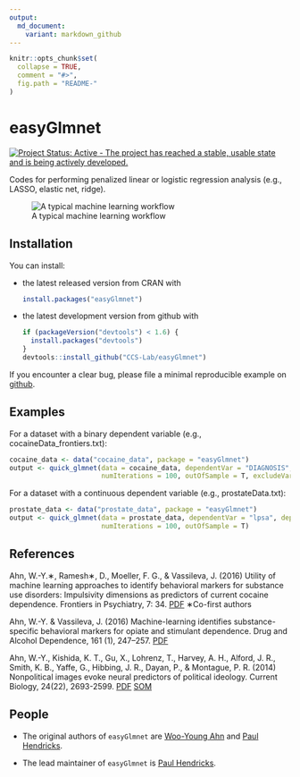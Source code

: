 ```yaml
---
output:
  md_document:
    variant: markdown_github
---
```


<!-- README.md is generated from README.Rmd. Please edit that file -->

```r
knitr::opts_chunk$set(
  collapse = TRUE,
  comment = "#>",
  fig.path = "README-"
)
```

# easyGlmnet

[![Project Status: Active - The project has reached a stable, usable state and is being actively developed.](http://www.repostatus.org/badges/0.1.0/active.svg)](http://www.repostatus.org/#active)

Codes for performing penalized linear or logistic regression analysis (e.g., LASSO, elastic net, ridge).

![A typical machine learning workflow](https://github.com/CCS-Lab/easyGlmnet/raw/master/inst/imgs/ml_figure.png "A typical machine learning workflow")

## Installation

You can install:

* the latest released version from CRAN with

    ```R
    install.packages("easyGlmnet")
    ````

* the latest development version from github with

    ```R
    if (packageVersion("devtools") < 1.6) {
      install.packages("devtools")
    }
    devtools::install_github("CCS-Lab/easyGlmnet")
    ```

If you encounter a clear bug, please file a minimal reproducible example on [github](https://github.com/CCS-Lab/easyGlmnet/issues).

## Examples

For a dataset with a binary dependent variable (e.g., cocaineData_frontiers.txt):

```R
cocaine_data <- data("cocaine_data", package = "easyGlmnet")
output <- quick_glmnet(data = cocaine_data, dependentVar = "DIAGNOSIS", depCate = "binary", 
                       numIterations = 100, outOfSample = T, excludeVar = c("subject"), categoricalVar = c("Male") )
```

For a dataset with a continuous dependent variable (e.g., prostateData.txt):

```R
prostate_data <- data("prostate_data", package = "easyGlmnet")
output <- quick_glmnet(data = prostate_data, dependentVar = "lpsa", depCate = "continuous", 
                       numIterations = 100, outOfSample = T)
```

## References
Ahn, W.-Y.∗, Ramesh∗, D., Moeller, F. G., & Vassileva, J. (2016) Utility of machine learning approaches to identify behavioral markers for substance use disorders: Impulsivity dimensions as predictors of current cocaine dependence. Frontiers in Psychiatry, 7: 34. [PDF](https://u.osu.edu/ccsl/files/2015/08/Ahn2016_Frontiers-26g6nye.pdf) ∗Co-first authors

 
Ahn, W.-Y. & Vassileva, J. (2016) Machine-learning identifies substance-specific behavioral markers for opiate and stimulant dependence. Drug and Alcohol Dependence, 161 (1), 247–257. [PDF](https://u.osu.edu/ccsl/files/2016/02/Ahn2016_DAD-oftlf3.pdf)

 
Ahn, W.-Y., Kishida, K. T., Gu, X., Lohrenz, T., Harvey, A. H., Alford, J. R., Smith, K. B., Yaffe, G., Hibbing, J. R., Dayan, P., & Montague, P. R. (2014) Nonpolitical images evoke neural predictors of political ideology. Current Biology, 24(22), 2693-2599. [PDF](https://u.osu.edu/ccsl/files/2015/11/Ahn2014_CB-1l5475k.pdf) [SOM](https://u.osu.edu/ccsl/files/2015/11/Ahn2014_CB_SOM-1xag1ph.pdf)

## People

* The original authors of `easyGlmnet` are [Woo-Young Ahn](http://www.ahnlab.org/) and [Paul Hendricks](https://github.com/paulhendricks).

* The lead maintainer of `easyGlmnet` is [Paul Hendricks](https://github.com/paulhendricks).
